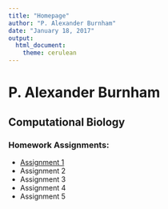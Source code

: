 ```yaml
---
title: "Homepage"
author: "P. Alexander Burnham"
date: "January 18, 2017"
output: 
  html_document: 
    theme: cerulean
---
```


# P. Alexander Burnham

## Computational Biology 

### Homework Assignments:

* [Assignment 1](Assignment1_Bio381.html) 
* Assignment 2   
* Assignment 3  
* Assignment 4  
* Assignment 5  